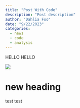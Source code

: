 ```yaml
---
title: "Post With Code"
description: "Post description"
author: "Dahlia Foo"
date: "9/22/2023"
categories:
  - news
  - code
  - analysis
---
```


HELLO HELLO

![](images/thumbnail.png)

# new heading

test test

